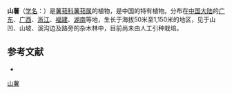 {{Speciesbox
| name = 山薯
| status = 
| status_system = 
| image =
| genus = Dioscorea
| species = fordii
| authority = Prain et Burkill
}}

'''山薯'''（[[学名|学名]]：{{lang|la|''Dioscorea fordii''}}）是[[薯蓣科|薯蓣科]][[薯蓣属|薯蓣属]]的植物，是中国的特有植物。分布在[[中国大陆|中国大陆]]的[[广东|广东]]、[[广西|广西]]、[[浙江|浙江]]、[[福建|福建]]、[[湖南|湖南]]等地，生长于海拔50米至1,150米的地区，见于山凹、山坡、溪沟边及路旁的杂木林中，目前尚未由人工引种栽培。

== 参考文献 ==
<div class="references-small">
* {{cite web| url =http://www.bioinfo.cn/db05/KmzwSpecies.php?action=view&id=7522| title =山薯| work =《中国高等植物数据库全库》| publisher =中国科学院微生物研究所| author =昆明植物研究所| accessdate =2009-02-24| deadurl =yes| archiveurl =https://web.archive.org/web/20160305085334/http://www.bioinfo.cn/db05/KmzwSpecies.php?action=view&id=7522| archivedate =2016-03-05}}
</div>
{{Taxonbar|from=Q11046884}}

[[Category:薯蓣属|山薯]]


{{植物小作品}}